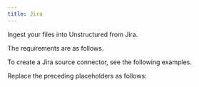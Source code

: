 ```yaml
---
title: Jira
---
```



<FirstTimeAPISourceConnector />

Ingest your files into Unstructured from Jira.

The requirements are as follows.


<JiraPrerequisites />

To create a Jira source connector, see the following examples.


<CodeGroup>
    <JiraSDK />
    <JiraAPIRESTCreate />
</CodeGroup>

Replace the preceding placeholders as follows:


<JiraAPIPlaceholders />

